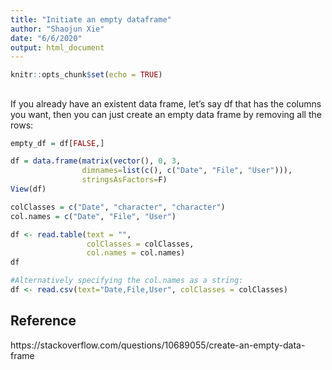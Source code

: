 ```yaml
---
title: "Initiate an empty dataframe"
author: "Shaojun Xie"
date: "6/6/2020"
output: html_document
---
```


```r
knitr::opts_chunk$set(echo = TRUE)
```

## 

If you already have an existent data frame, let's say df that has the columns you want, then you can just create an empty data frame by removing all the rows:

```r
empty_df = df[FALSE,]
```


```r
df = data.frame(matrix(vector(), 0, 3,
                dimnames=list(c(), c("Date", "File", "User"))),
                stringsAsFactors=F)
View(df)
```




```r
colClasses = c("Date", "character", "character")
col.names = c("Date", "File", "User")

df <- read.table(text = "",
                 colClasses = colClasses,
                 col.names = col.names)
df
```

```r
#Alternatively specifying the col.names as a string:
df <- read.csv(text="Date,File,User", colClasses = colClasses)
```


## Reference

https://stackoverflow.com/questions/10689055/create-an-empty-data-frame

